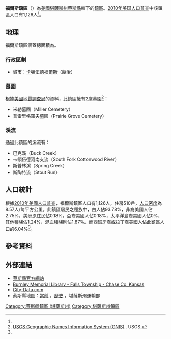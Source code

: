 {{noteTA
|G1=USState
}}
{{Infobox settlement
|official_name = 福爾斯鎮區
|native_name = Falls Township
|settlement_type = 鎮區
|image_map = Map highlighting Falls Township, Chase County, Kansas.svg
|map_caption = 福爾斯鎮區在蔡斯縣的位置
|coordinates_display = inline,title
|coordinates_region = US-KS
|subdivision_type = [[世界政區索引|國家]]
|subdivision_name = [[美国|美国]]
|subdivision_type1 = [[美國行政區劃|州]]
|subdivision_name1 = [[堪薩斯州|堪薩斯州]]
|subdivision_type2 = [[堪薩斯州行政區劃|縣]]
|subdivision_name2 = [[蔡斯縣_(堪薩斯州)|蔡斯縣]]
|area_total_km2 = 131.34
|area_land_km2 = 129.82
|area_water_km2 = 1.52
|area_total_sq_mi =
|area_land_sq_mi =
|area_water_sq_mi =
|area_water_percent = 1.16
|population_as_of = [[2010年美国人口普查|2010]]
|population_footnotes = <ref name="Census 2010">{{cite web| url=http://factfinder2.census.gov| title=Race, Hispanic or Latino, Age, and Housing Occupancy: 2010 Census Redistricting Data, Falls township, Chase County, Kansas| publisher=U.S. Census Bureau, American FactFinder 2| accessdate=2016-05-28| archive-date=2013-09-11| archive-url=https://web.archive.org/web/20130911234518/http://factfinder2.census.gov/| dead-url=no}}</ref>
|population_total = 1126
|population_density_km2 = auto
|elevation_footnotes = 
|elevation_m = 395
|elevation_ft = 1296
|latd = 38
|latm = 20
|lats = 30
|latNS = N
|longd = 96
|longm = 31
|longs = 46
|longEW = W
|postal_code_type =
|postal_code = 
|blank_name = [[聯邦資料處理標準|FIPS代碼]]
|blank_info = 20-22850
|blank1_name = [[地名信息系统|GNIS編號]] 
|blank1_info = [http://geonames.usgs.gov/pls/gnispublic/f?p=gnispq:3:::NO::P3_FID:0477270 0477270]
|website = 
|footnotes = 
}}

'''福爾斯鎮區'''（{{lang-en|'''Falls Township'''}}）為[[美國|美國]][[堪薩斯州|堪薩斯州]][[蔡斯縣_(堪薩斯州)|蔡斯縣]]轄下的[[行政鎮區|鎮區]]。[[2010年美国人口普查|2010年美国人口普查]]中該鎮區人口有1,126人<ref name="Census 2010"/>。

==地理==
福爾斯鎮區涵蓋總面積為{{convert|131.34|km2|sqmi}}。

===行政區劃===
*城市：[[卡頓伍德福爾斯_(堪薩斯州)|卡頓伍德福爾斯]]（縣治）

===墓園===
根據[[美國地質調查局|美國地質調查局]]的資料，此鎮區擁有2座墓園<ref>[http://geonames.usgs.gov/domestic/index.html USGS Geographic Names Information System (GNIS)] {{Wayback|url=http://geonames.usgs.gov/domestic/index.html |date=20190428150204 }}. USGS.</ref>：
*米勒墓園（Miller Cemetery）
*普雷里格羅夫墓園（Prairie Grove Cemetery）

===溪流===
通過此鎮區的溪流有：
*巴克溪（Buck Creek）
*卡頓伍德河南支流（South Fork Cottonwood River）
*斯普林溪（Spring Creek）
*斯陶特流（Stout Run）

==人口統計==
根據[[2010年美國人口普查|2010年美國人口普查]]，福爾斯鎮區人口有1,126人，住房510戶，[[人口密度|人口密度]]為8.57人/每平方公里。此鎮區居民之種族中，白人佔93.78%，非裔美國人佔2.75%，美洲原住民佔0.18%，亞裔美國人佔0.18%，太平洋島裔美國人佔0%，其他種族佔1.24%，混血種族則佔1.87%。而西班牙裔或拉丁裔美國人佔此鎮區人口的6.04%<ref name="Census 2010"/>。

==參考資料==
{{reflist}}

==外部連結==
* [http://chasecountychamber.org/ 蔡斯縣官方網站] {{Wayback|url=http://chasecountychamber.org/ |date=20160125034656 }}
* [http://burnley.mykansaslibrary.org/ Burnley Memorial Library - Falls Township - Chase Co. Kansas] {{Wayback|url=http://burnley.mykansaslibrary.org/ |date=20080820181340 }}
* [http://www.city-data.com/township/Falls-Chase-KS.html City-Data.com] {{Wayback|url=http://www.city-data.com/township/Falls-Chase-KS.html |date=20121021190021 }}
* 蔡斯縣地圖：[http://www.ksdot.org/Assets/wwwksdotorg/bureaus/burTransPlan/maps/county-pdf/chase.PDF 當前] {{Wayback|url=http://www.ksdot.org/Assets/wwwksdotorg/bureaus/burTransPlan/maps/county-pdf/chase.PDF |date=20160325232645 }}，[http://www.ksdot.org/bureaus/burtransplan/maps/PastPublishedCounty.asp 歷史] {{Wayback|url=http://www.ksdot.org/bureaus/burtransplan/maps/PastPublishedCounty.asp |date=20140702055713 }}，堪薩斯州運輸部

{{蔡斯縣 (堪薩斯州)}}

{{DEFAULTSORT:Falls}}
[[Category:蔡斯縣鎮區_(堪薩斯州)|Category:蔡斯縣鎮區 (堪薩斯州)]]
[[Category:堪薩斯州鎮區|Category:堪薩斯州鎮區]]